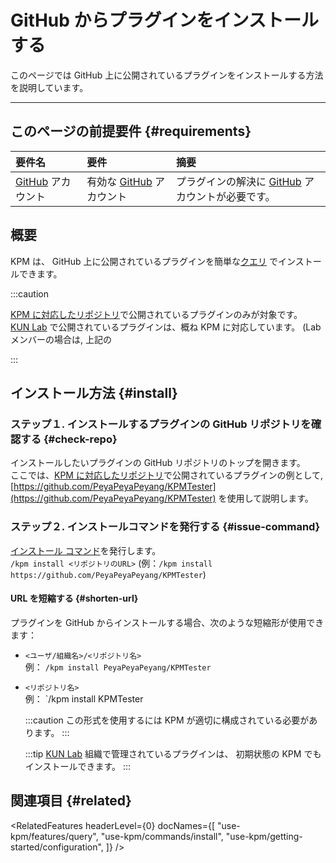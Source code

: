 
# GitHub からプラグインをインストールする

このページでは GitHub 上に公開されているプラグインをインストールする方法を説明しています。

---

## このページの前提要件 {#requirements}

| 要件名                                              | 要件                                         | 摘要                                                                                              |
|:-------------------------------------------------|:-------------------------------------------|:------------------------------------------------------------------------------------------------|
| [GitHub](https://www.github.com) アカウント           | 有効な [GitHub](https://www.github.com) アカウント | プラグインの解決に [GitHub](https://www.github.com) アカウントが必要です。                                          |

## 概要

KPM は、 GitHub 上に公開されているプラグインを簡単な[クエリ](/docs/use-kpm/features/query)
でインストールできます。

:::caution

[KPM に対応したリポジトリ](#)で公開されているプラグインのみが対象です。  
[KUN Lab](https://github.com/TeamKUN) で公開されているプラグインは、概ね KPM に対応しています。
(Lab メンバーの場合は, 上記の

:::

## インストール方法 {#install}

### ステップ１. インストールするプラグインの GitHub リポジトリを確認する {#check-repo}

インストールしたいプラグインの GitHub リポジトリのトップを開きます。  
ここでは、[KPM に対応したリポジトリ](#)で公開されているプラグインの例として, 
[https://github.com/PeyaPeyaPeyang/KPMTester](https://github.com/PeyaPeyaPeyang/KPMTester) を使用して説明します。

### ステップ２. インストールコマンドを発行する {#issue-command}

[インストール コマンド](/docs/use-kpm/commands/install)を発行します。  
`/kpm install <リポジトリのURL>` (例：`/kpm install https://github.com/PeyaPeyaPeyang/KPMTester`)

#### URL を短縮する {#shorten-url}

プラグインを GitHub からインストールする場合、次のような短縮形が使用できます：

+ `<ユーザ/組織名>/<リポジトリ名>`  
  例： `/kpm install PeyaPeyaPeyang/KPMTester`
+ `<リポジトリ名>`  
  例： `/kpm install KPMTester

  :::caution
  この形式を使用するには KPM が適切に構成されている必要があります。
  <BelowDocument docId="use-kpm/getting-started/configuration" />
  :::

  :::tip
   [KUN Lab](https://github.com/TeamKUN/) 組織で管理されているプラグインは、 初期状態の KPM でもインストールできます。
  :::

## 関連項目 {#related}

<RelatedFeatures headerLevel={0} docNames={[
  "use-kpm/features/query",
  "use-kpm/commands/install",
  "use-kpm/getting-started/configuration",
]} />
